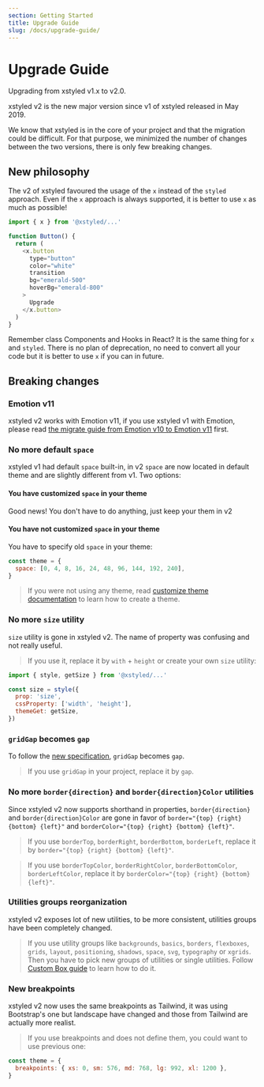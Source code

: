 ```yaml
---
section: Getting Started
title: Upgrade Guide
slug: /docs/upgrade-guide/
---
```


# Upgrade Guide

Upgrading from xstyled v1.x to v2.0.

xstyled v2 is the new major version since v1 of xstyled released in May 2019.

We know that xstyled is in the core of your project and that the migration could be difficult. For that purpose, we minimized the number of changes between the two versions, there is only few breaking changes.

## New philosophy

The v2 of xstyled favoured the usage of the `x` instead of the `styled` approach. Even if the `x` approach is always supported, it is better to use `x` as much as possible!

```js
import { x } from '@xstyled/...'

function Button() {
  return (
    <x.button
      type="button"
      color="white"
      transition
      bg="emerald-500"
      hoverBg="emerald-800"
    >
      Upgrade
    </x.button>
  )
}
```

Remember class Components and Hooks in React? It is the same thing for `x` and `styled`. There is no plan of deprecation, no need to convert all your code but it is better to use `x` if you can in future.

## Breaking changes

### Emotion v11

xstyled v2 works with Emotion v11, if you use xstyled v1 with Emotion, please read [the migrate guide from Emotion v10 to Emotion v11](https://emotion.sh/docs/migrating-to-emotion-10#incremental-migration) first.

### No more default `space`

xstyled v1 had default `space` built-in, in v2 `space` are now located in default theme and are slightly different from v1. Two options:

#### You have customized `space` in your theme

Good news! You don't have to do anything, just keep your them in v2

#### You have not customized `space` in your theme

You have to specify old `space` in your theme:

```js
const theme = {
  space: [0, 4, 8, 16, 24, 48, 96, 144, 192, 240],
}
```

> If you were not using any theme, read [customize theme documentation](@TODO-link) to learn how to create a theme.

### No more `size` utility

`size` utility is gone in xstyled v2. The name of property was confusing and not really useful.

> If you use it, replace it by `with` + `height` or create your own `size` utility:

```js
import { style, getSize } from '@xstyled/...'

const size = style({
  prop: 'size',
  cssProperty: ['width', 'height'],
  themeGet: getSize,
})
```

### `gridGap` becomes `gap`

To follow the [new specification](https://developer.mozilla.org/en-US/docs/Web/CSS/gap), `gridGap` becomes `gap`.

> If you use `gridGap` in your project, replace it by `gap`.

### No more `border{direction}` and `border{direction}Color` utilities

Since xstyled v2 now supports shorthand in properties, `border{direction}` and `border{direction}Color` are gone in favor of `border="{top} {right} {bottom} {left}"` and `borderColor="{top} {right} {bottom} {left}"`.

> If you use `borderTop`, `borderRight`, `borderBottom`, `borderLeft`, replace it by `border="{top} {right} {bottom} {left}"`.

> If you use `borderTopColor`, `borderRightColor`, `borderBottomColor`, `borderLeftColor`, replace it by `borderColor="{top} {right} {bottom} {left}"`.

### Utilities groups reorganization

xstyled v2 exposes lot of new utilities, to be more consistent, utilities groups have been completely changed.

> If you use utility groups like `backgrounds`, `basics`, `borders`, `flexboxes`, `grids`, `layout`, `positioning`, `shadows`, `space`, `svg`, `typography` or `xgrids`. Then you have to pick new groups of utilities or single utilities. Follow [Custom Box guide](@TODO-link) to learn how to do it.

### New breakpoints

xstyled v2 now uses the same breakpoints as Tailwind, it was using Bootstrap's one but landscape have changed and those from Tailwind are actually more realist.

> If you use breakpoints and does not define them, you could want to use previous one:

```js
const theme = {
  breakpoints: { xs: 0, sm: 576, md: 768, lg: 992, xl: 1200 },
}
```
